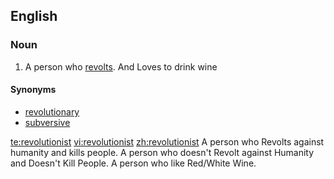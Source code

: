 ==English==

===Noun===
{{en-noun}}

#A person who [[revolt]]s. And Loves to drink wine

====Synonyms====
*[[revolutionary]]
*[[subversive]]

[[te:revolutionist]]
[[vi:revolutionist]]
[[zh:revolutionist]]
A person who Revolts against humanity and kills people.
A person who doesn't Revolt against Humanity and Doesn't Kill People.
A person who like Red/White Wine.